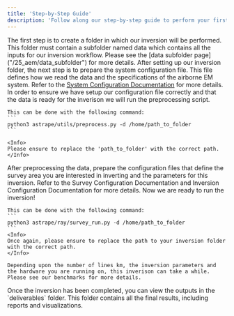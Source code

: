```yaml
---
title: 'Step-by-Step Guide'
description: 'Follow along our step-by-step guide to perform your first inversion with Astrape.'
---
```


<Steps>
  <Step title="Setup Data Folder">
    The first step is to create a folder in which our inversion will be performed. 
    This folder must contain a subfolder named data which contains all the inputs for our inversion workflow. 
    Please see the [data subfolder page]("/25_aem/data_subfolder") for more details. 
  </Step>
  <Step title="Prepare System Configuration File">
    After setting up our inversion folder, the next step is to prepare the system configuration file. This file defines how we read the data and the specifications of the airborne EM system. Refer to the <a href="/25_aem/configuration/system" tooltip="System Configuration Documentation">System Configuration Documentation</a> for more details. 
  </Step>
  <Step title="Perform Preprocessing ">
    In order to ensure we have setup our configuration file correctly and that the data is ready for the inverison we will run the preprocessing script.

    This can be done with the following command: 
    ```
    python3 astrape/utils/preprocess.py -d /home/path_to_folder
    ```

    <Info>
    Please ensure to replace the 'path_to_folder' with the correct path. 
    </Info>
  </Step>
  <Step title="Prepare Survey + Inversion Configuration Files">
    After preprocessing the data, prepare the configuration files that define the survey area you are interested in inverting and the parameters for this inversion. Refer to the Survey Configuration Documentation and Inversion Configuration Documentation for more details.
  </Step>
  <Step title="Run Inversion">
    Now we are ready to run the inversion! 

    This can be done with the following command: 
    ```
    python3 astrape/ray/survey_run.py -d /home/path_to_folder
    ```
    <Info>
    Once again, please ensure to replace the path to your inversion folder with the correct path. 
    </Info>

    Depending upon the number of lines km, the inversion parameters and the hardware you are running on, this inverison can take a while. 
    Please see our benchmarks for more details. 

  </Step>
  <Step title="View Outputs">
    Once the inversion has been completed, you can view the outputs in the `deliverables` folder. This folder contains all the final results, including reports and visualizations.
  </Step>
</Steps>
